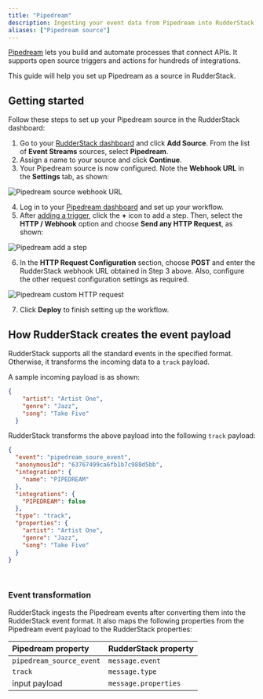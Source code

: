 ```yaml
---
title: "Pipedream"
description: Ingesting your event data from Pipedream into RudderStack.
aliases: ["Pipedream source"]
---
```


[Pipedream](https://pipedream.com/) lets you build and automate processes that connect APIs. It supports open source triggers and actions for hundreds of integrations.

This guide will help you set up Pipedream as a source in RudderStack.

## Getting started

Follow these steps to set up your Pipedream source in the RudderStack dashboard:

1. Go to your [RudderStack dashboard](https://app.rudderstack.com/) and click **Add Source**. From the list of **Event Streams** sources, select **Pipedream**.
2. Assign a name to your source and click **Continue**.
3. Your Pipedream source is now configured. Note the **Webhook URL** in the **Settings** tab, as shown:

<img src="../../../assets/event-stream-sources/pipedream-webhook.png" alt="Pipedream source webhook URL" />

4. Log in to your [Pipedream dashboard](https://pipedream.com/workflows/) and set up your workflow.
5. After <a href="https://pipedream.com/new?tutorial=1">adding a trigger</a>, click the **+** icon to add a step. Then, select the **HTTP / Webhook** option and choose **Send any HTTP Request**, as shown:

<img src="../../../assets/event-stream-sources/pipedream-http-webhook.png" alt="Pipedream add a step" />

6. In the **HTTP Request Configuration** section, choose **POST** and enter the RudderStack webhook URL obtained in Step 3 above. Also, configure the other request configuration settings as required.

<img src="../../../assets/event-stream-sources/pipedream-custom-http-request.png" alt="Pipedream custom HTTP request" />

7. Click **Deploy** to finish setting up the workflow.

## How RudderStack creates the event payload

RudderStack supports all the <Link to="/event-spec/standard-events/">standard events</Link> in the specified format. Otherwise, it transforms the incoming data to a <Link to="/event-spec/standard-events/track/">`track`</Link> payload.

A sample incoming payload is as shown:

```json
{
    "artist": "Artist One",
    "genre": "Jazz",
    "song": "Take Five"
  }
```

RudderStack transforms the above payload into the following `track` payload: 

```json
{
  "event": "pipedream_soure_event",
  "anonymousId": "63767499ca6fb1b7c988d5bb",
  "integration": {
    "name": "PIPEDREAM"
  },
  "integrations": {
    "PIPEDREAM": false
  },
  "type": "track",
  "properties": {
    "artist": "Artist One",
    "genre": "Jazz",
    "song": "Take Five"
  }
}
```

<br />

### Event transformation

RudderStack ingests the Pipedream events after converting them into the RudderStack event format. It also maps the following properties from the Pipedream event payload to the RudderStack properties:

| Pipedream property  | RudderStack property| 
| :------------------ | :------------- |
| `pipedream_source_event`  | `message.event`    | 
| `track`    | `message.type`        | 
| input payload       | `message.properties`|